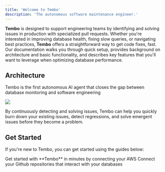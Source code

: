 ```yaml
---
title: 'Welcome to Tembo'
description: 'The autonomous software maintenance engineer.'
---
```


**Tembo** is designed to support engineering teams by identifying and solving issues in production with specialized pull requests. Whether you're interested in improving database health, fixing slow queries, or navigating best practices, **Tembo** offers a straightforward way to get code fixes, fast. Our documentation walks you through quick setup, provides background on architecture and basic functionality, and describes key features that you'll want to leverage when optimizing database performance.

## Architecture

Tembo is the first autonomous AI agent that closes the gap between database monitoring and software engineering

![](/images/tembo-overview.png)

By continuously detecting and solving issues, Tembo can help you quickly burn down your existing issues, detect regressions, and solve emergent issues before they become a problem.

## Get Started

If you're new to Tembo, you can get started using the guides below:

<CardGroup cols={2}>
  <Card title="AWS" icon="aws" href="integrations/aws">
    Get started with **Tembo** in minutes by connecting your AWS
  </Card>

  <Card title="Github" icon="github" href="integrations/github">
    Connect your Github repositories that interact with your databases
  </Card>
</CardGroup>
